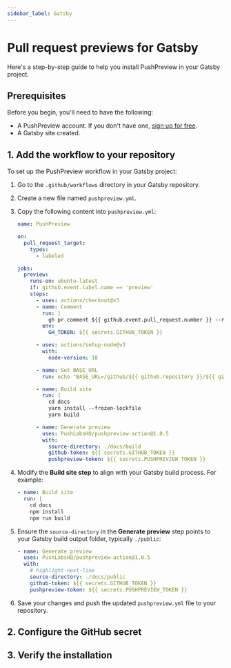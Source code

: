 ---
sidebar_label: Gatsby
---


# Pull request previews for Gatsby

Here's a step-by-step guide to help you install PushPreview in your Gatsby project.

## Prerequisites

Before you begin, you'll need to have the following:

- A PushPreview account. If you don't have one, [sign up for free](https://app.pushpreview.com/accounts/signup/).
- A Gatsby site created.

## 1. Add the workflow to your repository

To set up the PushPreview workflow in your Gatsby project:

1. Go to the `.github/workflows` directory in your Gatsby repository.

1. Create a new file named `pushpreview.yml`.

1. Copy the following content into `pushpreview.yml`:

    ```yaml
    name: PushPreview

    on:
      pull_request_target:
        types:
          - labeled

    jobs:
      preview:
        runs-on: ubuntu-latest
        if: github.event.label.name == 'preview'
        steps:
          - uses: actions/checkout@v3
          - name: Comment
            run: |
              gh pr comment ${{ github.event.pull_request.number }} --repo ${{ github.repository }} --body "⚙️ Hang tight! PushPreview is currently building your preview. We'll share the URL as soon as it's ready."
            env:
              GH_TOKEN: ${{ secrets.GITHUB_TOKEN }}

          - uses: actions/setup-node@v3
            with:
              node-version: 18

          - name: Set BASE_URL
            run: echo "BASE_URL=/github/${{ github.repository }}/${{ github.event.number }}/" >> $GITHUB_ENV

          - name: Build site
            run: |
              cd docs
              yarn install --frozen-lockfile
              yarn build

          - name: Generate preview
            uses: PushLabsHQ/pushpreview-action@1.0.5
            with:
              source-directory: ./docs/build
              github-token: ${{ secrets.GITHUB_TOKEN }}
              pushpreview-token: ${{ secrets.PUSHPREVIEW_TOKEN }}
    ```

1. Modify the **Build site step** to align with your Gatsby build process. For example:

    ```yaml
    - name: Build site
      run: |
        cd docs
        npm install
        npm run build
    ```
    
1. Ensure the `source-directory` in the **Generate preview** step points to your Gatsby build output folder, typically `./public`:

    ```yaml
    - name: Generate preview
      uses: PushLabsHQ/pushpreview-action@1.0.5
      with:
        # highlight-next-line
        source-directory: ./docs/public
        github-token: ${{ secrets.GITHUB_TOKEN }}
        pushpreview-token: ${{ secrets.PUSHPREVIEW_TOKEN }}
    ```

1. Save your changes and push the updated `pushpreview.yml` file to your repository.

## 2. Configure the GitHub secret

<GitHubSecret />

## 3. Verify the installation

<VerifyInstallation />
